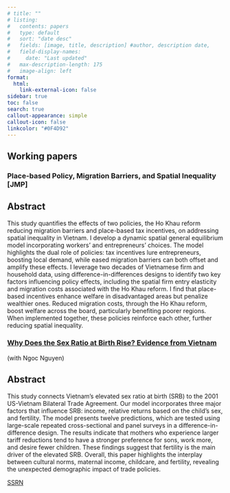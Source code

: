 ```yaml
---
# title: ""
# listing:
#   contents: papers
#   type: default
#   sort: "date desc"
#   fields: [image, title, description] #author, description date, 
#   field-display-names:
#     date: "Last updated"
#   max-description-length: 175
#   image-align: left
format:
  html:
    link-external-icon: false
sidebar: true
toc: false 
search: true
callout-appearance: simple
callout-icon: false
linkcolor: "#0F4D92"
---
```


## Working papers

### Place-based Policy, Migration Barriers, and Spatial Inequality \[JMP\]

::: {.callout-caution collapse="true"}
## Abstract

This study quantifies the effects of two policies, the Ho Khau reform reducing migration barriers and place-based tax incentives, on addressing spatial inequality in Vietnam. I develop a dynamic spatial general equilibrium model incorporating workers' and entrepreneurs' choices. The model highlights the dual role of policies: tax incentives lure entrepreneurs, boosting local demand, while eased migration barriers can both offset and amplify these effects. I leverage two decades of Vietnamese firm and household data, using difference-in-differences designs to identify two key factors influencing policy effects, including the spatial firm entry elasticity and migration costs associated with the Ho Khau reform. I find that place-based incentives enhance welfare in disadvantaged areas but penalize wealthier ones. Reduced migration costs, through the Ho Khau reform, boost welfare across the board, particularly benefiting poorer regions. When implemented together, these policies reinforce each other, further reducing spatial inequality.

<!-- [Download Full Paper (PDF)](www.example.com/link-to-pdf) -->

<!-- #### Press Coverage -->

<!-- 1. [Title of Press Coverage 1](link-to-press-coverage-1) -->

<!-- 2. [Title of Press Coverage 2](link-to-press-coverage-2) -->

<!-- 3. [Title of Press Coverage 3](link-to-press-coverage-3) -->
:::

### [Why Does the Sex Ratio at Birth Rise? Evidence from Vietnam](https://papers.ssrn.com/sol3/papers.cfm?abstract_id=4582123)

(with Ngoc Nguyen)

::: {.callout-caution collapse="true"}
## Abstract

This study connects Vietnam's elevated sex ratio at birth (SRB) to the 2001 US-Vietnam Bilateral Trade Agreement. Our model incorporates three major factors that influence SRB: income, relative returns based on the child's sex, and fertility. The model presents twelve predictions, which are tested using large-scale repeated cross-sectional and panel surveys in a difference-in-difference design. The results indicate that mothers who experience larger tariff reductions tend to have a stronger preference for sons, work more, and desire fewer children. These findings suggest that fertility is the main driver of the elevated SRB. Overall, this paper highlights the interplay between cultural norms, maternal income, childcare, and fertility, revealing the unexpected demographic impact of trade policies.


[SSRN](https://papers.ssrn.com/sol3/papers.cfm?abstract_id=4582123)

:::


